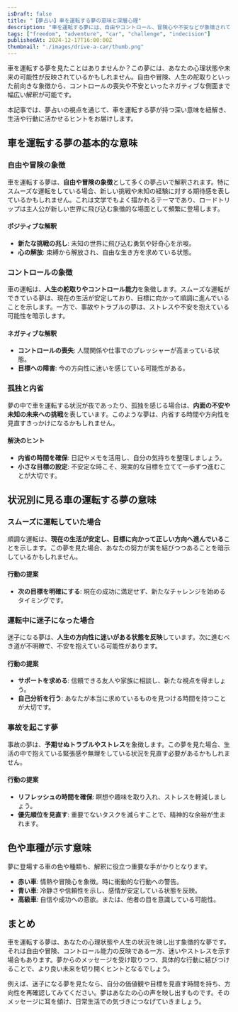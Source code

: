 ```yaml
---
isDraft: false
title: "【夢占い】車を運転する夢の意味と深層心理"
description: "車を運転する夢には、自由やコントロール、冒険心や不安などが象徴されています。本記事では夢占いの視点から夢の意味を紐解き、生活や行動のヒントを探ります。"
tags: ["freedom", "adventure", "car", "challenge", "indecision"]
publishedAt: 2024-12-17T16:00:00Z
thumbnail: "./images/drive-a-car/thumb.png"
---
```


車を運転する夢を見たことはありませんか？この夢には、あなたの心理状態や未来の可能性が反映されているかもしれません。自由や冒険、人生の舵取りといった前向きな象徴から、コントロールの喪失や不安といったネガティブな側面まで幅広い解釈が可能です。

本記事では、夢占いの視点を通じて、車を運転する夢が持つ深い意味を紐解き、生活や行動に活かせるヒントをお届けします。

<TableOfContents />

## 車を運転する夢の基本的な意味

### 自由や冒険の象徴

車を運転する夢は、<strong>自由や冒険の象徴</strong>として多くの夢占いで解釈されます。特にスムーズな運転をしている場合、新しい挑戦や未知の経験に対する期待感を表しているかもしれません。これは文学でもよく描かれるテーマであり、ロードトリップは主人公が新しい世界に飛び込む象徴的な場面として頻繁に登場します。

#### ポジティブな解釈

- <strong>新たな挑戦の兆し</strong>: 未知の世界に飛び込む勇気や好奇心を示唆。
- <strong>心の解放</strong>: 束縛から解放され、自由な生き方を求めている状態。

### コントロールの象徴

車の運転は、<strong>人生の舵取りやコントロール能力</strong>を象徴します。スムーズな運転ができている夢は、現在の生活が安定しており、目標に向かって順調に進んでいることを示します。一方で、事故やトラブルの夢は、ストレスや不安を抱えている可能性を暗示します。

#### ネガティブな解釈

- <strong>コントロールの喪失</strong>: 人間関係や仕事でのプレッシャーが高まっている状態。
- <strong>目標への障害</strong>: 今の方向性に迷いを感じている可能性がある。

### 孤独と内省

夢の中で車を運転する状況が夜であったり、孤独を感じる場合は、<strong>内面の不安や未知の未来への挑戦</strong>を表しています。このような夢は、内省する時間や方向性を見直すきっかけになるかもしれません。

#### 解決のヒント

- <strong>内省の時間を確保</strong>: 日記やメモを活用し、自分の気持ちを整理しましょう。
- <strong>小さな目標の設定</strong>: 不安定な時こそ、現実的な目標を立てて一歩ずつ進むことが大切です。

## 状況別に見る車の運転する夢の意味

### スムーズに運転していた場合

順調な運転は、<strong>現在の生活が安定し、目標に向かって正しい方向へ進んでいる</strong>ことを示します。この夢を見た場合、あなたの努力が実を結びつつあることを暗示しているかもしれません。

#### 行動の提案

- <strong>次の目標を明確にする</strong>: 現在の成功に満足せず、新たなチャレンジを始めるタイミングです。

### 運転中に迷子になった場合

迷子になる夢は、<strong>人生の方向性に迷いがある状態を反映</strong>しています。次に進むべき道が不明瞭で、不安を抱えている可能性があります。

#### 行動の提案

- <strong>サポートを求める</strong>: 信頼できる友人や家族に相談し、新たな視点を得ましょう。
- <strong>自己分析を行う</strong>: あなたが本当に求めているものを見つける時間を持つことが大切です。

### 事故を起こす夢

事故の夢は、<strong>予期せぬトラブルやストレス</strong>を象徴します。この夢を見た場合、生活の中で抱えている緊張感や無理をしている状況を見直す必要があるかもしれません。

#### 行動の提案

- <strong>リフレッシュの時間を確保</strong>: 瞑想や趣味を取り入れ、ストレスを軽減しましょう。
- <strong>優先順位を見直す</strong>: 重要でないタスクを減らすことで、精神的な余裕が生まれます。

## 色や車種が示す意味

夢に登場する車の色や種類も、解釈に役立つ重要な手がかりとなります。

- <strong>赤い車</strong>: 情熱や冒険心を象徴。時に衝動的な行動への警告。
- <strong>青い車</strong>: 冷静さや信頼性を示し、感情が安定している状態を反映。
- <strong>高級車</strong>: 自信や成功への意欲。または、他者の目を意識している可能性。

## まとめ

車を運転する夢は、あなたの心理状態や人生の状況を映し出す象徴的な夢です。それは自由や冒険、コントロール能力の反映である一方、迷いやストレスを示す場合もあります。夢からのメッセージを受け取りつつ、具体的な行動に結びつけることで、より良い未来を切り開くヒントとなるでしょう。

例えば、迷子になる夢を見たなら、自分の価値観や目標を見直す時間を持ち、方向性を再確認してみてください。夢はあなたの心の声を映し出すものです。そのメッセージに耳を傾け、日常生活での気づきにつなげていきましょう。
